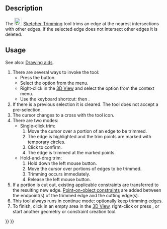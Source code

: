<languages/>

{{Docnav
|[[Sketcher_CreateChamfer|Chamfer]]
|[[Sketcher_Split|Split Edge]]
|[[Sketcher_Workbench|Sketcher]]
|IconL=Sketcher_CreateChamfer.svg
|IconR=Sketcher_Split.svg
|IconC=Workbench_Sketcher.svg
}}

<div class="mw-translate-fuzzy">
{{GuiCommand/sv|Name=Sketcher Trimming|Name/sv=Sketcher Trimming|Workbenches=[[Sketcher Workbench/sv|Sketcher]], [[PartDesign Workbench/sv|PartDesign]]|Shortcut=T|MenuLocation=Sketch → Sketcher geometries → Trim edge}}
</div>

==Description==

The [[Image:Sketcher_Trimming.svg|24px]] [[Sketcher_Trimming|Sketcher Trimming]] tool trims an edge at the nearest intersections with other edges. If the selected edge does not intersect other edges it is deleted.

==Usage==

See also: [[Sketcher_Workbench#Drawing_aids|Drawing aids]].

# There are several ways to invoke the tool:
#* Press the {{Button|[[Image:Sketcher_Trimming.svg|16px]] [[Sketcher_Trimming|Trim Edge]]}} button.
#* Select the {{MenuCommand|Sketcher → Sketcher Tools → [[Image:Sketcher_Trimming.svg|16px]] Trim Edge}} option from the menu.
#* Right-click in the [[3D_View|3D View]] and select the {{MenuCommand|[[Image:Sketcher_Trimming.svg|16px]] Trim Edge}} option from the context menu.
#* Use the keyboard shortcut: {{KEY|G}} then {{KEY|T}}.
# If there is a previous selection it is cleared. The tool does not accept a pre-selection.
# The cursor changes to a cross with the tool icon.
# There are two modes:
#* Single-click trim:
#*# Move the cursor over a portion of an edge to be trimmed.
#*# The edge is highlighted and the trim points are marked with temporary circles.
#*# Click to confirm.
#*# The edge is trimmed at the marked points.
#* Hold-and-drag trim: {{Version|1.0}}
#*# Hold down the left mouse button.
#*# Move the cursor over portions of edges to be trimmed.
#*# Trimming occurs immediately.
#*# Release the left mouse button.
# If a portion is cut out, existing applicable constraints are transferred to the resulting new edge. [[Sketcher_ConstrainPointOnObject|Point-on-object constraints]] are added between the endpoint(s) of the trimmed edge and the cutting edge(s).
# This tool always runs in continue mode: optionally keep trimming edges.
# To finish, click in an empty area in the [[3D_View|3D View]], right-click or press {{KEY|Esc}}, or start another geometry or constraint creation tool.


{{Docnav
|[[Sketcher_CreateChamfer|Chamfer]]
|[[Sketcher_Split|Split Edge]]
|[[Sketcher_Workbench|Sketcher]]
|IconL=Sketcher_CreateChamfer.svg
|IconR=Sketcher_Split.svg
|IconC=Workbench_Sketcher.svg
}}

{{Sketcher_Tools_navi{{#translation:}}}}
{{Userdocnavi{{#translation:}}}}